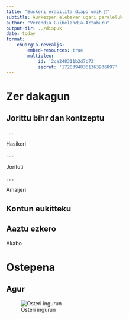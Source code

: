 ```yaml
---
title: "Euskeri erabilita diapo umik 🌱"
subtitle: Aurkezpen elebakar ugari paraleluk
author: "Verendia Guibelandia-Artaburu"
output-dir: ../diapuk
date: today
format: 
    ehuargia-revealjs:
        embed-resources: true
        multiplex: 
            id: '2ca248311b2d7b73'
            secret: '17283948361363936897'
---
```


# Zer dakagun

## Jorittu bihr dan kontzeptu

. . .

Hasikeri

. . .

Jorituti

. . .

Amaijeri

## Kontun eukitteku

::: {.callout-note}
## Aaztu ezkero
Akabo
:::

# Ostepena

## Agur

![Osteri ingurun](Buelti_mutilakin_2024-08-22.png)